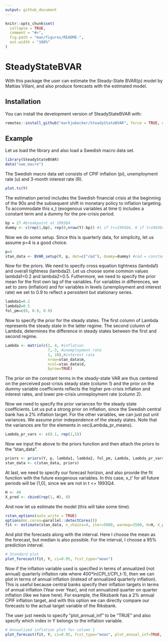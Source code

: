 ```yaml
---
output: github_document
---
```


<!-- README.md is generated from README.Rmd. Please edit that file -->

```r
knitr::opts_chunk$set(
  collapse = TRUE,
  comment = "#>",
  fig.path = "man/figures/README-",
  out.width = "100%"
)
```

# SteadyStateBVAR

<!-- badges: start -->
<!-- badges: end -->

With this package the user can estimate the Steady-State BVAR(p) model by Mattias Villani, and also produce forecasts with the estimated model.

## Installation

You can install the development version of SteadyStateBVAR with:

```r
remotes::install_github("markjwbecker/SteadyStateBVAR", force = TRUE, upgrade = "never")
```

## Example

Let us load the library and also load a Swedish macro data set.

```r
library(SteadyStateBVAR)
data("swe_macro")
```

The Swedish macro data set consists of CPIF inflation (pi), unemployment rate (u) and 3-month interest rate (R).

```r
plot.ts(Y)
```
The estimation period includes the Swedish financial crisis at the beginning of the 90s and the subsequent shift in monetary policy to inflation targeting. To accommodate this x_t (exogenous variables at time t) includes a constant term and a dummy for the pre-crisis period.

```r
bp = 27 #breakpoint at 1993Q4
dummy <- c(rep(1,bp), rep(0,nrow(Y)-bp)) #1 if t<=1993Q4, 0 if t>1993Q4
```

Now we do some setup. Since this is quarterly data, for simplicity, let us assume p=4 is a good choice.

```r
p=4
stan_data <- BVAR_setup(Y, p, det=c("c&d"), dummy=dummy) #c&d = constant and dummy
```

Now for the priors. We need to specify cross equation tightness (lambda1) and overall tightness (lambda2). Let us choose some common values lambda1=0.2 and lambda2=0.5. Futhermore, we need to specify the prior mean for the first own lag of the variables. For variables in differences, we set to zero (inflation) and for variables in levels (unemployment and interest rate) we set to 0.9 to reflect a persistent but stationary series.

```r
lambda1=0.2
lambda2=0.5
fol_pm=c(0, 0.9, 0.9)
```

Now to specify the prior for the steady states. The first column of Lambda represents the steady state in the latter regime. The second column of Lambda, determines the difference in steady states between the first and second regime.

```r
Lambda <- matrix(c(2, 4, #inflation
                   7,-3, #unemployment rate
                   1, 10),#interest rate
                   nrow=stan_data$m,
                   ncol=stan_data$d,
                   byrow=TRUE)
```

The prior on the constant terms in the steady-state VAR are thus centered on the perceived post-crisis steady state (column 1) and the prior on the dummy variable coefficients reflects the higher pre-crisis inflation and interest rates, and lower pre-crisis unmeployment rate (column 2).

Now we need to specify the prior variances for the steady state coefficients. Let us put a strong prior on inflation, since the Swedish central bank has a 2\% inflation target. For the other variables, we can just put unit variances. We assume prior independence of the steady states. Note that the variances are for the elements in vec(Lambda_pr_means).

```r
Lambda_pr_vars <- c(0.1, rep(1,5))
```

Now we input the above to the priors function and then attach the priors to the "stan_data".

```r
priors <- priors(Y, p, lambda1, lambda2, fol_pm, Lambda, Lambda_pr_vars)
stan_data <- c(stan_data, priors)
```

At last, we need to specify our forecast horizon, and also provide the fit function with the future exogenous variables. In this case, x_t' for all future periods will be (1,0), since we are not in t <= 1993Q4.

```r
H <- 40
X_pred <- cbind(rep(1, H), 0)
```

And now let us estimate the model (this will take some time).

```r
rstan_options(auto_write = TRUE)
options(mc.cores=parallel::detectCores())
fit <- estimate(stan_data, n_chains=4, iter=5000, warmup=2500, H=H, X_pred=X_pred)
```


And plot the forecasts along with the interval. Here I choose the mean as the forecast, but median is also possible. For the interval, I choose a 95\% prediction interval.

```r
# Standard plot
plot_forecast(fit, Y, ci=0.95, fcst_type="mean")
```
Now if the inflation variable used is specified in terms of annualized (not annual) quarterly inflation rate where 400*ln(CPI_t/CPI_t-1), then we can plot in terms of annual inflation (instead of annualized quarterly inflation). This is useful because central banks specify their inflation targets in terms of annual inflation (Year over Year), and not annualized quarter on quarter inflation (like we have here). For example, the Riksbank has a 2\% annual CPIF inflation target, and with this option we can directly compare our forecasts to the actual target variable of the Riksbank.

The user just needs to specify "plot_annual_inf" to be "TRUE" and also specify which index in Y belongs to the inflation variable.
```r
# Annualized inflation plot for column 1
plot_forecast(fit, Y, ci=0.95, fcst_type="mean", plot_annual_inf=TRUE, inf_idx=1)
```